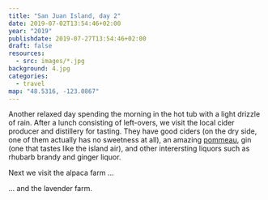 ```yaml
---
title: "San Juan Island, day 2"
date: 2019-07-02T13:54:46+02:00
year: "2019"
publishdate: 2019-07-27T13:54:46+02:00
draft: false
resources:
  - src: images/*.jpg
background: 4.jpg
categories:
  - travel
map: "48.5316, -123.0867"
---
```


Another relaxed day spending the morning in the hot tub with a light drizzle of
rain. After a lunch consisting of left-overs, we visit the local cider producer
and distillery for tasting. They have good ciders (on the dry side, one of them
actually has no sweetness at all), an amazing
[pommeau](https://en.wikipedia.org/wiki/Pommeau), gin (one that tastes like the
island air), and other interersting liquors such as rhubarb brandy and ginger
liquor.

<Rimg src="1.jpg" caption="The distillery" />

Next we visit the alpaca farm …

<Gallery>
  <Rimg src="2.jpg" alt="Alpaca farm" />
  <Rimg src="3.jpg" alt="Alpaca farm" />
</Gallery>

… and the lavender farm.

<Gallery>
  <Rimg src="4.jpg" alt="Lavender farm" />
  <Rimg src="5.jpg" alt="Lavender farm" />
</Gallery>

<Nextday />
